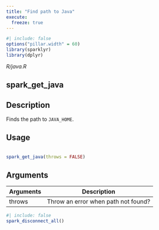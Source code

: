 ```yaml
---
title: "Find path to Java"
execute:
  freeze: true
---
```


```r
#| include: false
options("pillar.width" = 60)
library(sparklyr) 
library(dplyr)
```

*R/java.R*

## spark_get_java

## Description
 Finds the path to `JAVA_HOME`. 


## Usage
```r
 
spark_get_java(throws = FALSE) 
```

## Arguments
|Arguments|Description|
|---|---|
| throws | Throw an error when path not found? |








```r
#| include: false
spark_disconnect_all()
```
